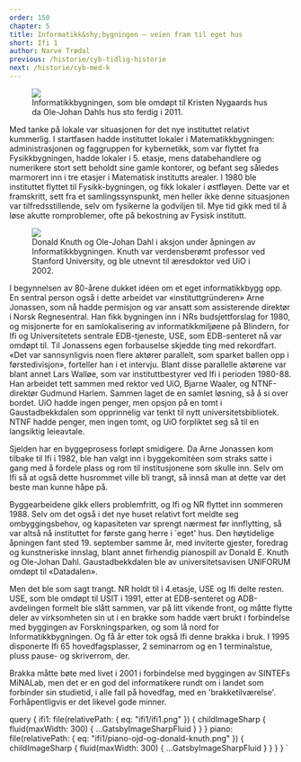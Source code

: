 ```yaml
---
order: 150
chapter: 5
title: Informatikk&shy;bygningen – veien fram til eget hus
short: Ifi 1
author: Narve Trædal
previous: /historie/cyb-tidlig-historie
next: /historie/cyb-med-k
---
```



<Figure>
  <Image src={props.data.ifi1} />
  <Figcaption>
    Informatikkbygningen, som ble omdøpt til Kristen Nygaards hus da Ole-Johan Dahls hus sto ferdig i 2011.
  </Figcaption>
</Figure>

Med tanke på lokale var situasjonen for det nye instituttet relativt kummerlig. I startfasen hadde instituttet 
lokaler i Matematikkbygningen: administrasjonen og faggruppen for kybernetikk, som var flyttet fra Fysikkbygningen, 
hadde lokaler i 5. etasje, mens databehandlere og numerikere stort sett beholdt sine gamle kontorer, og befant seg 
således marmorert inn i tre etasjer i Matematisk institutts arealer. I 1980 ble instituttet flyttet til 
Fysikk-bygningen, og fikk lokaler i østfløyen. Dette var et framskritt, sett fra et samlingssynspunkt, men 
heller ikke denne situasjonen var tilfredsstillende, selv om fysikerne la godviljen til. Mye tid gikk med til 
å løse akutte romproblemer, ofte på bekostning av Fysisk institutt.

<Figure position="end">
  <Image src={props.data.piano} />
  <Figcaption>
    Donald Knuth og Ole-Johan Dahl i aksjon under åpningen av Informatikkbygningen. Knuth var verdensberømt 
    professor ved Stanford University, og ble utnevnt til æresdoktor ved UiO i 2002.
  </Figcaption>
</Figure>

I begynnelsen av 80-årene dukket idéen om et eget informatikkbygg opp. En sentral person også i dette arbeidet 
var «instituttgründeren» Arne Jonassen, som nå hadde permisjon og var ansatt som assisterende direktør i 
Norsk Regnesentral. Han fikk bygningen inn i NRs budsjettforslag for 1980, og misjonerte for en samlokalisering 
av informatikkmiljøene på Blindern, for Ifi og Universitetets sentrale EDB-tjeneste, USE, som EDB-senteret nå 
var omdøpt til. Til Jonassens egen forbauselse skjedde ting med rekordfart. «Det var sannsynligvis noen flere 
aktører parallelt, som sparket ballen opp i førstedivisjon», forteller han i et intervju. Blant disse parallelle 
aktørene var blant annet Lars Walløe, som var instituttbestyrer ved Ifi i perioden 1980-88. Han arbeidet tett 
sammen med rektor ved UiO, Bjarne Waaler, og NTNF-direktør Gudmund Harlem. Sammen laget de en samlet løsning, 
så å si over bordet. UiO hadde ingen penger, men opsjon på en tomt i Gaustadbekkdalen som opprinnelig var tenkt 
til nytt universitetsbibliotek. NTNF hadde penger, men ingen tomt, og UiO forpliktet seg så til en langsiktig 
leieavtale.

Sjelden har en byggeprosess forløpt smidigere. Da Arne Jonassen kom tilbake til Ifi i 1982, ble han valgt inn 
i byggekomitéen som straks satte i gang med å fordele plass og rom til institusjonene som skulle inn. Selv om 
Ifi så at også dette husrommet ville bli trangt, så innså man at dette var det beste man kunne håpe på.

Byggearbeidene gikk ellers problemfritt, og Ifi og NR flyttet inn sommeren 1988. Selv om det også i det nye 
huset relativt fort meldte seg ombyggingsbehov, og kapasiteten var sprengt nærmest før innflytting, så var 
altså nå instituttet for første gang herre i `eget' hus. Den høytidelige åpningen fant sted 19. september 
samme år, med inviterte gjester, foredrag og kunstneriske innslag, blant annet firhendig pianospill av 
Donald E. Knuth og Ole-Johan Dahl. Gaustadbekkdalen ble av universitetsavisen UNIFORUM omdøpt til «Datadalen».

Men det ble som sagt trangt. NR holdt til i 4.etasje, USE og Ifi delte resten. USE, som ble omdøpt til USIT i 1991, 
etter at EDB-senteret og ADB-avdelingen formelt ble slått sammen, var på litt vikende front, og måtte flytte deler 
av virksomheten sin ut i en brakke som hadde vært brukt i forbindelse med byggingen av Forskningsparken, og som lå 
nord for Informatikkbygningen. Og få år etter tok også Ifi denne brakka i bruk. I 1995 disponerte Ifi 65 
hovedfagsplasser, 2 seminarrom og en 1 terminalstue, pluss pause- og skriverrom, der.

Brakka måtte bøte med livet i 2001 i forbindelse med byggingen av SINTEFs MiNALab, men det er en god del 
informatikere rundt om i landet som forbinder sin studietid, i alle fall på hovedfag, med en 'brakketilværelse'. 
Forhåpentligvis er det likevel gode minner.

  query {
    ifi1: file(relativePath: { eq: "ifi1/ifi1.png" }) {
      childImageSharp {
        fluid(maxWidth: 300) {
          ...GatsbyImageSharpFluid
        }
      }
    }
    piano: file(relativePath: { eq: "ifi1/piano-ojd-og-donald-knuth.png" }) {
      childImageSharp {
        fluid(maxWidth: 300) {
          ...GatsbyImageSharpFluid
        }
      }
    }
  }
`
